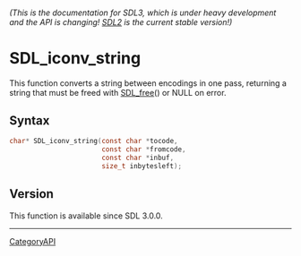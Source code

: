 ====== (This is the documentation for SDL3, which is under heavy development and the API is changing! [https://wiki.libsdl.org/ SDL2] is the current stable version!) ======
= SDL_iconv_string =

This function converts a string between encodings in one pass, returning a string that must be freed with [[SDL_free]]() or NULL on error.

== Syntax ==

<syntaxhighlight lang='c'>
char* SDL_iconv_string(const char *tocode,
                       const char *fromcode,
                       const char *inbuf,
                       size_t inbytesleft);
</syntaxhighlight>

== Version ==

This function is available since SDL 3.0.0.

----
[[CategoryAPI]]


